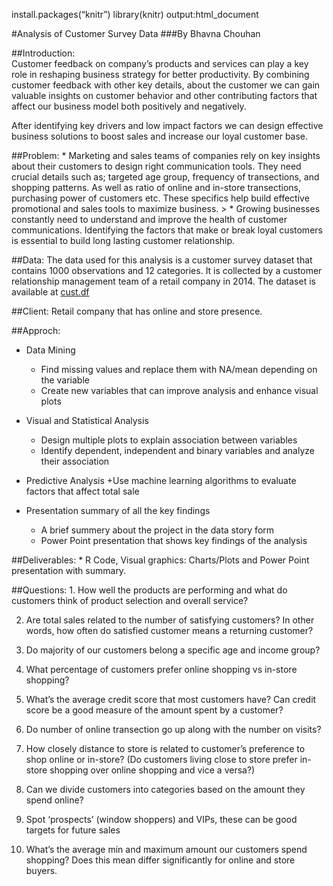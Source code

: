 install.packages("knitr")
library(knitr)
output:html_document

#Analysis of Customer Survey Data
###By Bhavna Chouhan   

##Introduction:  
Customer feedback on company's products and services can play a key role in reshaping business strategy for better productivity. By combining customer feedback with other key details, about the customer we can gain valuable insights on customer behavior and other contributing factors that affect our business model both positively and negatively.

After identifying key drivers and low impact factors we can design effective business solutions to boost sales and increase our loyal customer base.  

##Problem: 
* Marketing and sales teams of companies rely on key insights about their customers to design right communication tools. They need crucial details such as; targeted age group, frequency of transections, and shopping patterns. As well as ratio of online and in-store transections, purchasing power of customers etc. These specifics help build effective promotional and sales tools to maximize business. 
>
* Growing businesses constantly need to understand and improve the health of customer communications. Identifying the factors that make or break loyal customers is essential to build long lasting customer relationship. 

##Data: 
The data used for this analysis is a customer survey dataset that contains 1000 observations and 12 categories. It is collected by a customer relationship management team of a retail company in 2014. The dataset is available at [cust.df](http://goo.gl/PmPkaG) 

##Client: 
Retail company that has online and store presence. 

##Approch: 

* Data Mining  
    + Find missing values and replace them with NA/mean depending on the variable 
    + Create new variables that can improve analysis and enhance visual plots  

*	Visual and Statistical Analysis 
    + Design multiple plots to explain association between variables 
    + Identify dependent, independent and binary variables and analyze their association 
  
*	Predictive Analysis 
    +Use machine learning algorithms to evaluate factors that affect total sale
   
* Presentation summary of all the key findings 
    + A brief summery about the project in the data story form 
    + Power Point presentation that shows key findings of the analysis  

##Deliverables:
* R Code, Visual graphics: Charts/Plots and Power Point presentation with summary. 

##Questions: 
1.	How well the products are performing and what do customers think of product selection and overall service? 

2.	Are total sales related to the number of satisfying customers? In other words, how often do satisfied customer means a returning customer?

3.	Do majority of our customers belong a specific age and income group?

4.	What percentage of customers prefer online shopping vs in-store shopping?

5. What's the average credit score that most customers have? Can credit score be a good measure of the amount spent by a customer? 

6. Do number of online transection go up along with the number on visits? 

7. How closely distance to store is related to customer's preference to shop online or in-store? 
(Do customers living close to store prefer in-store shopping over online shopping and vice a versa?) 

8. Can we divide customers into categories based on the amount they spend online?

9. Spot 'prospects' (window shoppers) and VIPs, these can be good targets for future sales

10. What's the average min and maximum amount our customers spend shopping? Does this mean          differ significantly for online and store buyers.


 



